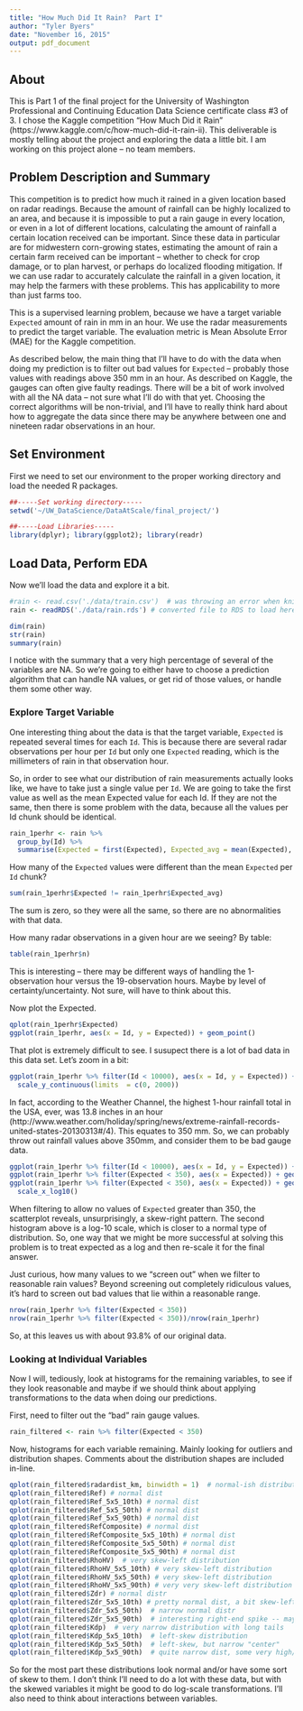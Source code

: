 ```yaml
---
title: "How Much Did It Rain?  Part I"
author: "Tyler Byers"
date: "November 16, 2015"
output: pdf_document
---
```


## About

This is Part 1 of the final project for the University of Washington Professional and Continuing Education Data Science certificate class #3 of 3.  I chose the Kaggle competition "How Much Did it Rain" (https://www.kaggle.com/c/how-much-did-it-rain-ii).  This deliverable is mostly telling about the project and exploring the data a little bit.  I am working on this project alone -- no team members.

## Problem Description and Summary

This competition is to predict how much it rained in a given location based on radar readings.  Because the amount of rainfall can be highly localized to an area, and because it is impossible to put a rain gauge in every location, or even in a lot of different locations, calculating the amount of rainfall a certain location received can be important.  Since these data in particular are for midwestern corn-growing states, estimating the amount of rain a certain farm received can be important -- whether to check for crop damage, or to plan harvest, or perhaps do localized flooding mitigation.  If we can use radar to accurately calculate the rainfall in a given location, it may help the farmers with these problems.  This has applicability to more than just farms too.

This is a supervised learning problem, because we have a target variable `Expected` amount of rain in mm in an hour.  We use the radar measurements to predict the target variable.  The evaluation metric is Mean Absolute Error (MAE) for the Kaggle competition. 

As described below, the main thing that I'll have to do with the data when doing my prediction is to filter out bad values for `Expected` -- probably those values with readings above 350 mm in an hour.  As described on Kaggle, the gauges can often give faulty readings.  There will be a bit of work involved with all the NA data -- not sure what I'll do with that yet.  Choosing the correct algorithms will be non-trivial, and I'll have to really think hard about how to aggregate the data since there may be anywhere between one and nineteen radar observations in an hour. 

## Set Environment

First we need to set our environment to the proper working directory and load the needed R packages.

```r
##-----Set working directory-----
setwd('~/UW_DataScience/DataAtScale/final_project/')

##-----Load Libraries-----
library(dplyr); library(ggplot2); library(readr)
```

## Load Data, Perform EDA

Now we'll load the data and explore it a bit.

```r
#rain <- read.csv('./data/train.csv')  # was throwing an error when knitting/caching PDF
rain <- readRDS('./data/rain.rds') # converted file to RDS to load here
```

```r
dim(rain)
str(rain)
summary(rain)
```

I notice with the summary that a very high percentage of several of the variables are NA. So we're going to either have to choose a prediction algorithm that can handle NA values, or get rid of those values, or handle them some other way.  

### Explore Target Variable

One interesting thing about the data is that the target variable, `Expected` is repeated several times for each `Id`.  This is because there are several radar observations per hour per `Id` but only one `Expected` reading, which is the millimeters of rain in that observation hour.

So, in order to see what our distribution of rain measurements actually looks like, we have to take just a single value per `Id`.  We are going to take the first value as well as the mean Expected value for each Id.  If they are not the same, then there is some problem with the data, because all the values per Id chunk should be identical.   

```r
rain_1perhr <- rain %>%
  group_by(Id) %>% 
  summarise(Expected = first(Expected), Expected_avg = mean(Expected), n = n())
```

How many of the `Expected` values were different than the mean `Expected` per `Id` chunk?  

```r
sum(rain_1perhr$Expected != rain_1perhr$Expected_avg)
```

The sum is zero, so they were all the same, so there are no abnormalities with that data.

How many radar observations in a given hour are we seeing?  By table:

```r
table(rain_1perhr$n)
```

This is interesting -- there may be different ways of handling the 1-observation hour versus the 19-observation hours.  Maybe by level of certainty/uncertainty.  Not sure, will have to think about this.

Now plot the Expected.

```r
qplot(rain_1perhr$Expected)
ggplot(rain_1perhr, aes(x = Id, y = Expected)) + geom_point()
```

That plot is extremely difficult to see.  I susupect there is a lot of bad data in this data set.  Let's zoom in a bit:

```r
ggplot(rain_1perhr %>% filter(Id < 10000), aes(x = Id, y = Expected)) + geom_point(alpha = 0.1) +
  scale_y_continuous(limits  = c(0, 2000))
```

In fact, according to the Weather Channel, the highest 1-hour rainfall total in the USA, ever, was 13.8 inches in an hour (http://www.weather.com/holiday/spring/news/extreme-rainfall-records-united-states-20130313#/4).  This equates to 350 mm.  So, we can probably throw out rainfall values above 350mm, and consider them to be bad gauge data.

```r
ggplot(rain_1perhr %>% filter(Id < 10000), aes(x = Id, y = Expected)) + geom_point(alpha = 0.1) + scale_y_continuous(limits  = c(0, 350))
ggplot(rain_1perhr %>% filter(Expected < 350), aes(x = Expected)) + geom_histogram()
ggplot(rain_1perhr %>% filter(Expected < 350), aes(x = Expected)) + geom_histogram() +
  scale_x_log10()
```

When filtering to allow no values of `Expected` greater than 350, the scatterplot reveals, unsurprisingly, a skew-right pattern.  The second histogram above is a log-10 scale, which is closer to a normal type of distribution.  So, one way that we might be more successful at solving this problem is to treat expected as a log and then re-scale it for the final answer.  

Just curious, how many values to we "screen out" when we filter to reasonable rain values?  Beyond screening out completely ridiculous values, it's hard to screen out bad values that lie within a reasonable range.

```r
nrow(rain_1perhr %>% filter(Expected < 350))
nrow(rain_1perhr %>% filter(Expected < 350))/nrow(rain_1perhr)
```

So, at this leaves us with about 93.8% of our original data.

###  Looking at Individual Variables

Now I will, tediously, look at histograms for the remaining variables, to see if they look reasonable and maybe if we should think about applying transformations to the data when doing our predictions.

First, need to filter out the "bad" rain gauge values.

```r
rain_filtered <- rain %>% filter(Expected < 350)
```

Now, histograms for each variable remaining.  Mainly looking for outliers and distribution shapes.  Comments about the distribution shapes are included in-line.

```r
qplot(rain_filtered$radardist_km, binwidth = 1)  # normal-ish distribution, little skew left
qplot(rain_filtered$Ref) # normal dist
qplot(rain_filtered$Ref_5x5_10th) # normal dist
qplot(rain_filtered$Ref_5x5_50th) # normal dist
qplot(rain_filtered$Ref_5x5_90th) # normal dist
qplot(rain_filtered$RefComposite) # normal dist
qplot(rain_filtered$RefComposite_5x5_10th) # normal dist
qplot(rain_filtered$RefComposite_5x5_50th) # normal dist
qplot(rain_filtered$RefComposite_5x5_90th) # normal dist
qplot(rain_filtered$RhoHV)  # very skew-left distribution
qplot(rain_filtered$RhoHV_5x5_10th) # very skew-left distribution
qplot(rain_filtered$RhoHV_5x5_50th) # very skew-left distribution
qplot(rain_filtered$RhoHV_5x5_90th) # very very skew-left distribution
qplot(rain_filtered$Zdr) # normal distr
qplot(rain_filtered$Zdr_5x5_10th) # pretty normal dist, a bit skew-left
qplot(rain_filtered$Zdr_5x5_50th)  # narrow normal distr
qplot(rain_filtered$Zdr_5x5_90th)  # interesting right-end spike -- maybe bad values??
qplot(rain_filtered$Kdp)  # very narrow distribution with long tails
qplot(rain_filtered$Kdp_5x5_10th)  # left-skew distribution
qplot(rain_filtered$Kdp_5x5_50th)  # left-skew, but narrow "center"
qplot(rain_filtered$Kdp_5x5_90th)  # quite narrow dist, some very high/low values at either end though
```

So for the most part these distributions look normal and/or have some sort of skew to them.  I don't think I'll need to do a lot with these data, but with the skewed variables it might be good to do log-scale transformations.  I'll also need to think about interactions between variables. 